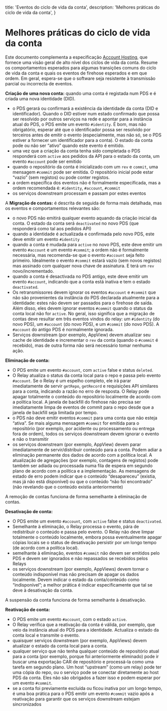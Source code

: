   title: 'Eventos do ciclo de vida da conta',
  description:
    'Melhores práticas do ciclo de vida da conta',
}

# Melhores práticas do ciclo de vida da conta

Este documento complementa a especificação [Account Hosting](/specs/account), que fornece uma visão geral de alto nível dos ciclos de vida da conta. Resume os comportamentos esperados para algumas transições comuns do ciclo de vida da conta e quais os eventos de firehose esperados e em que ordem. Em geral, espera-se que o software seja resistente à transmissão parcial ou incorrecta de eventos.

**Criação de uma nova conta:** quando uma conta é registada num PDS e é criada uma nova identidade (DID).

- o PDS gerará ou confirmará a existência da identidade da conta (DID e identificador). Quando o DID estiver num estado confirmado que possa ser resolvido por outros serviços na rede e apontar para a instância atual do PDS, o PDS emite um evento `#identity`. É bom, mas não obrigatório, esperar até que o identificador possa ser resolvido por terceiros antes de emitir o evento (especialmente, mas não só, se o PDS estiver a fornecer um identificador para a conta). O estado da conta pode ou não ser “ativo” quando este evento é emitido.
- uma vez que a criação da conta tenha sido completada o PDS responderá com `active` aos pedidos da API para o estado da conta, um evento `#account` pode ser emitido
- quando o repositório da conta é inicializado com um `rev` e `commit`, uma mensagem `#commit` pode ser emitida. O repositório inicial pode estar “vazio” (sem registos) ou pode conter registos.
- a ordem específica dos eventos não é formalmente especificada, mas a ordem recomendada é: `#identity`, `#account`, `#commit`
- os serviços downstream processam e passam por estes eventos

A **Migração de contas:** é descrita de seguida de forma mais detalhada, mas os eventos e comportamentos relevantes são:

- o novo PDS não emitirá qualquer evento aquando da criação inicial da conta. O estado da conta será `deactivated` no novo PDS (que responderá como tal aos pedidos API)
- quando a identidade é actualizada e confirmada pelo novo PDS, este deve emitir um evento `#identity`
- quando a conta é mudada para `active` no novo PDS, este deve emitir um evento `#account` e um evento `#commit`; a ordem não é formalmente necessária, mas recomenda-se que o evento `#account` seja feito primeiro. Idealmente o evento `#commit` estará vazio (sem novos registos) mas assinado com qualquer nova chave de assinatura. E terá um `rev` novo/incrementado.
- quando a conta é desactivada no PDS antigo, este deve emitir um evento `#account`, indicando que a conta está inativa e tem o estado `deactivated`.
- Os retransmissores devem ignorar os eventos `#account` e `#commit` que não são provenientes da instância do PDS declarada atualmente para a identidade: estes não devem ser passados para o firehose de saída. Além disso, eles devem ignorar eventos `#commit` quando o status da conta local não for `active`. No geral, isso significa que a migração de contas deve resultar em três eventos vindos do relay: um `#identity` (do novo PDS), um `#account` (do novo PDS), e um `#commit` (do novo PDS). A `#account` do antigo PDS é normalmente ignorada.
- Serviços downstream (por exemplo, AppView) devem atualizar seu cache de identidade e incrementar o `rev` da conta (quando o `#commit` é recebido), mas de outra forma não será necessário tomar nenhuma ação.

**Eliminação de conta:**

- O PDS emite um evento `#account`, com `active` false e status `deleted`.
- O Relay atualiza o status da conta local para o repo e passa pelo evento `#account`. Se o Relay é um espelho completo, ele irá parar imediatamente de servir `getRepo`, `getRecord` e requisições API similares para a conta, indicando a razão no erro de resposta. O Relay pode apagar totalmente o conteúdo do repositório localmente de acordo com a política local. A janela de backfill do firehose não precisa ser imediatamente limpa de eventos de commit para o repo desde que a janela de backfill seja limitada por tempo.
- o PDS não deve emitir eventos `#commit` para uma conta que não esteja “ativa”. Se mais alguma mensagem `#commit` for emitida para o repositório (por exemplo, por acidente ou processamento ou entrega fora de ordem), todos os serviços downstream devem ignorar o evento e não o transmitir
- os serviços downstream (por exemplo, AppView) devem parar imediatamente de servir/distribuir conteúdo para a conta. Podem adiar a eliminação permanente dos dados de acordo com a política local. A atualização de agregações (por exemplo, contagens de registos) pode também ser adiada ou processada numa fila de espera em segundo plano de acordo com a política e a implementação. As mensagens de estado de erro podem indicar que o conteúdo “desapareceu” (existia, mas já não está disponível) ou que o conteúdo “não foi encontrado” (não revelando que o conteúdo existia anteriormente)

A remoção de contas funciona de forma semelhante à eliminação de contas.

**Desativação de conta:**

- O PDS emite um evento `#account`, com `active` false e status `deactivated`.
- Semelhante à eliminação, o Relay processa o evento, pára de redistribuir o conteúdo e passa pelo evento. O Relay não deve limpar totalmente o conteúdo localmente, embora possa eventualmente apagar cópias locais se o status de desativação persistir por um longo tempo (de acordo com a política local).
- semelhante à eliminação, eventos `#commit` não devem ser emitidos pelo PDS e devem ser ignorados e não repassados se recebidos pelos Relays
- os serviços downstream (por exemplo, AppViews) devem tornar o conteúdo indisponível mas não precisam de apagar os dados localmente. Devem indicar o estado da conta/conteúdo como “indisponível”; a melhor prática é indicar especificamente que tal se deve à desativação da conta.

A suspensão da conta funciona de forma semelhante à desativação.

**Reativação de conta:**

- O PDS emite um evento `#account`, com o estado `active`.
- O Relay verifica que a reativação da conta é válida, por exemplo, que veio da instância atual do PDS para a identidade. Actualiza o estado da conta local e transmite o evento.
- quaisquer serviços downstream (por exemplo, AppViews) devem atualizar o estado da conta local para a conta.
- qualquer serviço que não tenha qualquer conteúdo de repositório atual para a conta (por exemplo, porque foi anteriormente eliminado) pode ir buscar uma exportação CAR de repositório e processá-la como uma tarefa em segundo plano. Um host “upstream” (como um relay) pode ter uma cópia do repo, ou o serviço pode se conectar diretamente ao host PDS da conta. Eles não são obrigados a fazer isso e podem esperar por um evento `#commit`.
- se a conta foi previamente excluída ou ficou inativa por um longo tempo, é uma boa prática para o PDS emitir um evento `#commit` vazio após a reativação para garantir que os serviços downstream estejam sincronizados
